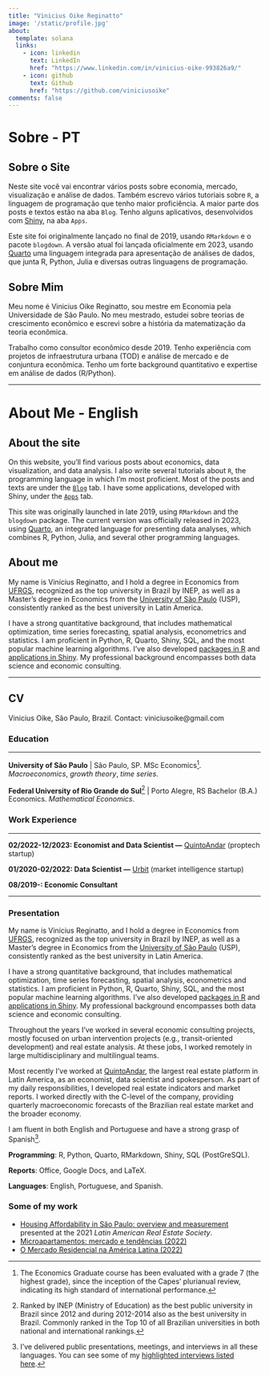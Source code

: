 ```yaml
---
title: "Vinicius Oike Reginatto"
image: '/static/profile.jpg'
about:
  template: solana
  links:
    - icon: linkedin
      text: LinkedIn
      href: "https://www.linkedin.com/in/vinicius-oike-993826a9/"
    - icon: github
      text: Github
      href: "https://github.com/viniciusoike"
comments: false
---
```


# Sobre - PT

## Sobre o Site

Neste site você vai encontrar vários posts sobre economia, mercado, visualização e análise de dados. Também escrevo vários tutoriais sobre `R`, a linguagem de programação que tenho maior proficiência. A maior parte dos posts e textos estão na aba `Blog`. Tenho alguns aplicativos, desenvolvidos com [Shiny](https://shiny.posit.co), na aba `Apps`.

Este site foi originalmente lançado no final de 2019, usando `RMarkdown` e o pacote `blogdown`. A versão atual foi lançada oficialmente em 2023, usando [Quarto](https://quarto.org) uma linguagem integrada para apresentação de análises de dados, que junta R, Python, Julia e diversas outras linguagens de programação.

## Sobre Mim

Meu nome é Vinicius Oike Reginatto, sou mestre em Economia pela Universidade de São Paulo. No meu mestrado, estudei sobre teorias de crescimento econômico e escrevi sobre a história da matematização da teoria econômica.

Trabalho como consultor econômico desde 2019. Tenho experiência com projetos de infraestrutura urbana (TOD) e análise de mercado e de conjuntura econômica. Tenho um forte background quantitativo e expertise em análise de dados (R/Python).

------------------------------------------------------------------------

# About Me - English

## About the site

On this website, you'll find various posts about economics, data visualization, and data analysis. I also write several tutorials about `R`, the programming language in which I'm most proficient. Most of the posts and texts are under the [`Blog`](https://restateinsight.com/blog) tab. I have some applications, developed with Shiny, under the [`Apps`](https://restateinsight.com/my_apps) tab.

This site was originally launched in late 2019, using `RMarkdown` and the `blogdown` package. The current version was officially released in 2023, using [Quarto](https://quarto.org), an integrated language for presenting data analyses, which combines R, Python, Julia, and several other programming languages.

## About me

My name is Vinícius Reginatto, and I hold a degree in Economics from [UFRGS](http://www.ufrgs.br/english/home), recognized as the top university in Brazil by INEP, as well as a Master's degree in Economics from the [University of São Paulo](https://www.fea.usp.br/en) (USP), consistently ranked as the best university in Latin America.

I have a strong quantitative background, that includes mathematical optimization, time series forecasting, spatial analysis, econometrics and statistics. I am proficient in Python, R, Quarto, Shiny, SQL, and the most popular machine learning algorithms. I’ve also developed [packages in R](https://github.com/viniciusoike/realestatebr) and [applications in Shiny](https://restateinsight.com/my_apps). My professional background encompasses both data science and economic consulting.

------------------------------------------------------------------------

## CV

Vinicius Oike, São Paulo, Brazil. Contact: viniciusoike\@gmail.com

### Education

------------------------------------------------------------------------

**University of São Paulo** \| São Paulo, SP. MSc Economics[^1]. *Macroeconomics*, *growth theory*, *time series*.

[^1]: The Economics Graduate course has been evaluated with a grade 7 (the highest grade), since the inception of the Capes' plurianual review, indicating its high standard of international performance.

**Federal University of Rio Grande do Sul**[^2] \| Porto Alegre, RS Bachelor (B.A.) Economics. *Mathematical Economics*.

[^2]: Ranked by INEP (Ministry of Education) as the best public university in Brazil since 2012 and during 2012-2014 also as the best university in Brazil. Commonly ranked in the Top 10 of all Brazilian universities in both national and international rankings.

### Work Experience

------------------------------------------------------------------------

**02/2022-12/2023: Economist and Data Scientist —** [QuintoAndar](https://conteudos.quintoandar.com.br/sobre-o-quintoandar/) (proptech startup)

**01/2020-02/2022: Data Scientist —** [Urbit](https://urbit.com.br) (market intelligence startup)

**08/2019-: Economic Consultant**

------------------------------------------------------------------------

### Presentation

My name is Vinícius Reginatto, and I hold a degree in Economics from [UFRGS](http://www.ufrgs.br/english/home), recognized as the top university in Brazil by INEP, as well as a Master's degree in Economics from the [University of São Paulo](https://www.fea.usp.br/en) (USP), consistently ranked as the best university in Latin America.

I have a strong quantitative background, that includes mathematical optimization, time series forecasting, spatial analysis, econometrics and statistics. I am proficient in Python, R, Quarto, Shiny, SQL, and the most popular machine learning algorithms. I’ve also developed [packages in R](https://github.com/viniciusoike/realestatebr) and [applications in Shiny](https://restateinsight.com/my_apps). My professional background encompasses both data science and economic consulting.

Throughout the years I’ve worked in several economic consulting projects, mostly focused on urban intervention projects (e.g., transit-oriented development) and real estate analysis. At these jobs, I worked remotely in large multidisciplinary and multilingual teams.

Most recently I’ve worked at [QuintoAndar](https://conteudos.quintoandar.com.br/sobre-o-quintoandar/), the largest real estate platform in Latin America, as an economist, data scientist and spokesperson. As part of my daily responsibilities, I developed real estate indicators and market reports. I worked directly with the C-level of the company, providing quarterly macroeconomic forecasts of the Brazilian real estate market and the broader economy.

I am fluent in both English and Portuguese and have a strong grasp of Spanish[^3].

[^3]: I’ve delivered public presentations, meetings, and interviews in all these languages. You can see some of my [highlighted interviews listed here](https://restateinsight.com/press).

**Programming**: R, Python, Quarto, RMarkdown, Shiny, SQL (PostGreSQL).

**Reports**: Office, Google Docs, and LaTeX.

**Languages**: English, Portuguese, and Spanish.

### Some of my work

-   [Housing Affordability in São Paulo: overview and measurement](http://lares.org.br/lares2021/proceedings/pdfs/plenary/4DRB.pdf) presented at the 2021 *Latin American Real Estate Society*.
-   [Microapartamentos: mercado e tendências (2022)](https://publicfiles.data.quintoandar.com.br/research/estudo_microapartamento.pdf)
-   [O Mercado Residencial na América Latina (2022)](https://publicfiles.data.quintoandar.com.br/research/Estudo_Panorama_Latam.pdf)

